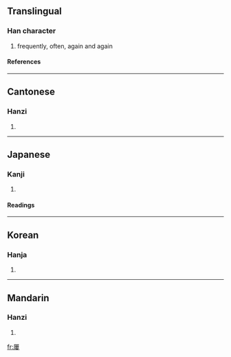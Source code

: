 {{see|屡|屢}}

==Translingual==
===Han character===
{{Han char|rn=44|rad=尸|as=11|sn=14|four=7724<sub>4</sub>|canj=尸中中女 (SLLV)}}
# frequently, often, again and again
====References====
{{Han ref|kx=0303.300|dkj=07787|dj=0601.250|hdz=20979.140|uh=5C62|ud=23650|bh=B9F0|bd=47600}}
----
==Cantonese==
===Hanzi===
{{yue-hanzi|jyut=|y=leui5}}
# {{defn|Cantonese}}
----
==Japanese==
===Kanji===
{{ja-kanji|grade=|rs=尸11}}
# {{defn|Japanese}} 
====Readings====
{{ja-readings|on=[[る]] (ru)|kun=[[しばしば]] (shibashiba)}}
----
==Korean==
===Hanja===
{{ko-hanja|hangeul=루|rv=ru|mr=ru}}
# {{defn|Korean}}
----
==Mandarin==
===Hanzi===
{{cmn-hanzi|sim=屡|pin=[[lǚ]] ([[lü3]])|wg=lü<sup>3</sup>}}
# {{defn|Mandarin}}

[[fr:屢]]